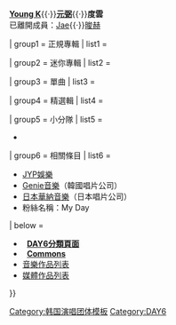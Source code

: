 {{Navbox musical artist
| name       = DAY6
| title      = [[DAY6]]
| bodyclass  = hlist
| background = group_or_band
| above      = '''晟鎮'''{{·}}'''[[姜永晛|Young K]]'''{{·}}'''[[金元弼|元弼]]'''{{·}}'''度雲'''<br>已離開成員：[[Jae]]{{·}}[[任晙赫|晙赫]]

| group1 = 正規專輯
| list1 = {{Navbox Musical artist|child
| group1 = 韓國
| list1  = 
* [[Sunrise (Day6專輯)|Sunrise]]（2017）
* [[Moonrise (Day6專輯)|Moonrise]]（2017）
* [[The Book Of Us : Entropy]]（2019）
| group2 = 日本
| list2  = Unlock（2018）
}}

| group2 = 迷你專輯
| list2  ={{Navbox Musical artist|child
| group1 = 韓國
| list1  = 
* [[The_Day_(DAY6迷你專輯)|The Day]]（2015）
* [[DAYDREAM]]（2016）
* [[Shoot Me : Youth Part 1]]（2018）
* [[Remember Us : Youth Part 2]]（2018）
* [[The Book of Us : Gravity]]（2019）
* [[The Book of Us : The Demon]]（2020）
* The Book of Us : Gluon - Nothing can tear us apart（2020）
* The Book of Us : Negentropy - Chaos swallowed up in love（2021）
* Right Through Me（2021）
}}

| group3 = 單曲
| list3  = {{Navbox Musical artist|child
| group1 = 日本
| list1  = 
* [[If～倘若再次相逢～]]（2018）
* [[Stop The Rain]]（2018）
}}

| group4 = 精選輯
| list4  = {{Navbox Musical artist|child
| group1 = 日本
| list1  = 
* [[The Best Day]]（2018）
* {{le|The Best Day2|The Best Day2}}（2019）
}}

| group5 = 小分隊
| list5 =
* {{le|Even of Day|Even of Day|DAY6 (Even of Day)}}

| group6     = 相關條目
| list6      = 
* [[JYP娛樂]]
* [[Genie音樂]]（韓國唱片公司）
* [[日本華納音樂]]（日本唱片公司）
* 粉絲名稱：My Day
| below = 
* &nbsp;{{icon|Category}} '''[[:Category:DAY6|DAY6分類頁面]]'''
* &nbsp;{{icon|Commons}} '''[[commons:Category:Day6|Commons]]'''
* [[Day6音樂作品列表|音樂作品列表]]
* [[DAY6媒體作品列表|媒體作品列表]]
}}
<noinclude>
{{collapsible option}}
[[Category:韩国演唱团体模板]]
[[Category:DAY6]]
</noinclude>